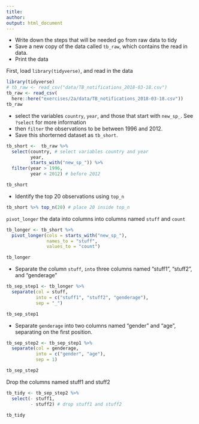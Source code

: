 ```yaml
---
title:
author:
output: html_document
---
```


- Write down the steps that will be needed go from raw data to tidy
- Save a new copy of the data called `tb_raw`, which contains the read in data.
- Print the data

First, load `library(tidyverse)`, and read in the data

```r
library(tidyverse)
# tb_raw <- read_csv("data/TB_notifications_2018-03-18.csv")
tb_raw <- read_csv(
  here::here("exercises/2a/data/TB_notifications_2018-03-18.csv"))
tb_raw
```

- select the variables `country`, `year`, and those that start with `new_sp_`. See `?select` for more information
- then `filter` the observations to be between 1996 and 2012.
- Save this shorterned dataset as `tb_short`.


```r
tb_short <-  tb_raw %>%
  select(country, # select variables country and year
         year, 
         starts_with("new_sp_")) %>%
  filter(year > 1996, 
         year < 2012) # before 2012

tb_short
```

- Identify the top 20 observations using `top_n`

```r
tb_short %>% top_n(20) # place 20 inside top_n
```

`pivot_longer` the data into columns into columns named `stuff` and `count`

```r
tb_longer <- tb_short %>% 
  pivot_longer(cols = starts_with("new_sp_"),
               names_to = "stuff",
               values_to = "count")

tb_longer
```

- Separate the column `stuff`,  `into` three columns named "stuff1", "stuff2", and "genderage"

```r
tb_sep_step1 <- tb_longer %>%
  separate(col = stuff, 
           into = c("stuff1", "stuff2", "genderage"),
           sep = "_")

tb_sep_step1
```



- Separate `genderage` into two columns named "gender" and "age", separating on the first position.

```r
tb_sep_step2 <- tb_sep_step1 %>%
  separate(col = genderage, 
           into = c("gender", "age"), 
           sep = 1)

tb_sep_step2
```

Drop the columns named stuff1 and stuff2

```r
tb_tidy <- tb_sep_step2 %>%
  select(- stuff1, 
         - stuff2) # drop stuff1 and stuff2

tb_tidy
```
